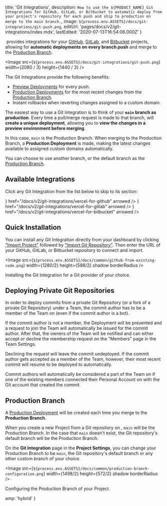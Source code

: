 
  title: 'Git Integrations',
  description: `How to use the ${PRODUCT_NAME} Git Integrations for GitHub, GitLab, or Bitbucket to automatic deploy from your project's repository for each push and ship to production on merge to the main branch.`,
  image: `${process.env.ASSETS}/docs/git-integrations/git-push.png`,
  editUrl: 'pages/docs/v2/git-integrations/index.mdx',
  lastEdited: '2020-07-13T16:54:06.000Z'
}

​​<ProductName /> provides integrations for your [GitHub](/docs/v2/git-integrations/vercel-for-github), [GitLab](/docs/v2/git-integrations/vercel-for-gitlab), and [Bitbucket](/docs/v2/git-integrations/vercel-for-bitbucket) projects, allowing for **automatic deployments on every branch push** and merge to the [Production Branch](#production-branch).

<Image
  src={`${process.env.ASSETS}/docs/git-integrations/git-push.png`}
  width={2080 / 3}
  height={1440 / 3}
/>

The <ProductName /> Git Integrations provide the following benefits:

- [Preview Deployments](/docs/v2/platform/deployments#preview) for every push.
- [Production Deployments](/docs/v2/platform/deployments#production) for the most recent changes from the [Production Branch](#production-branch).
- Instant rollbacks when reverting changes assigned to a custom domain.

The easiest way to use a Git Integration is to think of your **`main` branch as production**. Every time a pull/merge request is made to that branch, <ProductName /> will **create a unique deployment**, allowing you to **view the changes in a preview environment before merging**.

In this case, `main` is the Production Branch. When merging to the Production Branch, a **Production Deployment** is made, making the latest changes available to assigned custom domains automatically.

You can choose to use another branch, or the default branch as the [Production Branch](#production-branch).

## Available Integrations

Click any Git Integration from the list below to skip to its section:

<List columnsDesktop={3} columnsTablet={3} columnsMobile={1}>
  <IconCard
    label="GitHub"
    icon={<GitHubIcon />}
    href="/docs/v2/git-integrations/vercel-for-github"
    arrowed
  />
  <IconCard
    label="GitLab"
    icon={<GitLabIcon />}
    href="/docs/v2/git-integrations/vercel-for-gitlab"
    arrowed
  />
  <IconCard
    label="Bitbucket"
    icon={<BitbucketIcon />}
    href="/docs/v2/git-integrations/vercel-for-bitbucket"
    arrowed
  />
</List>

## Quick Installation

You can install any Git Integration directly from your dashboard by clicking ["Import Project"](/import) followed by ["Import Git Repository"](/import/git). Then enter the URL of your GitHub, GitLab, or Bitbucket repository to connect and import.

<Image
  src={`${process.env.ASSETS}/docs/common/github-from-existing-code.png`}
  width={1280/2}
  height={588/2}
  shadow
  borderRadius
/>
<Caption>Installing the Git Integration for a Git provider of your choice.</Caption>

## Deploying Private Git Repositories

In order to deploy commits from a private Git Repository (or a fork of a private Git Repository) under a Team, the commit author has to be a member of the Team on <ProductName /> (even if the commit author is a bot).

If the commit author is not a member, the Deployment will be prevented and a request to join the Team will automatically be issued for the commit author. After that, the owners of the Team will be notified and can either accept or decline the membership request on the "Members" page in the Team Settings.

Declining the request will leave the commit undeployed. If the commit author gets accepted as a member of the Team, however, their most recent commit will resume to be deployed to <ProductName /> automatically.

Commit authors will automatically be considered a part of the Team on <ProductName /> if one of the existing members connected their Personal Account on <ProductName /> with the Git account that created the commit.

## Production Branch

A [Production Deployment](/docs/v2/platform/deployments#production) will be created each time you merge to the **Production Branch**.

When you create a new Project from a Git repository on <ProductName />, `main` will be the Production Branch. In the case that `main` doesn't exist, the Git repository's default branch will be the Production Branch.

On the **Git Integration** page in the **Project Settings**, you can change your Production Branch to be `main`, the Git repository's default branch or any other custom branch of your choice.

<Image
  src={`${process.env.ASSETS}/docs/common/production-branch-configuration.png`}
  width={1498/2}
  height={572/2}
  shadow
  borderRadius
/>
<Caption>Configuring the Production Branch of your Project.</Caption>


  amp: 'hybrid'
}

